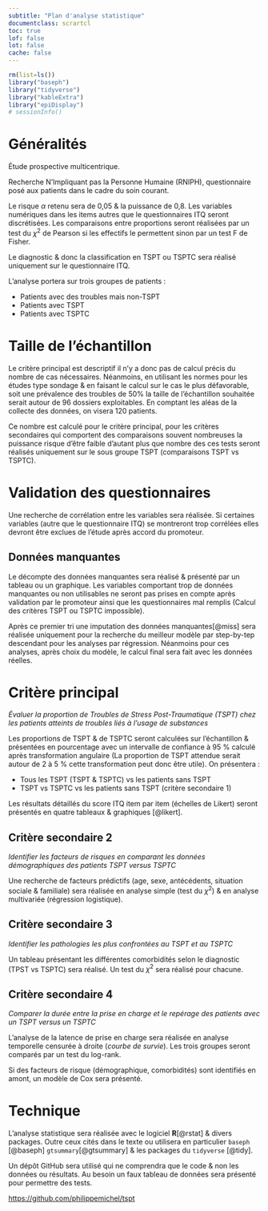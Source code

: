 ```yaml
---
subtitle: "Plan d'analyse statistique"
documentclass: scrartcl
toc: true
lof: false
lot: false
cache: false
---
```



```r
rm(list=ls())
library("baseph")
library("tidyverse")
library("kableExtra")
library("epiDisplay")
# sessionInfo()
```

# Généralités

Étude prospective multicentrique. 

Recherche N’Impliquant pas la Personne Humaine (RNIPH), questionnaire posé aux patients dans le cadre du soin courant. 

Le risque $\alpha$ retenu sera de 0,05 & la puissance de 0,8. Les variables numériques dans les items autres que le questionnaires ITQ seront discrétisées. Les comparaisons entre proportions seront réalisées par un test du $\chi^2$ de Pearson si les effectifs le permettent sinon par un test F de Fisher.

Le diagnostic & donc la classification en TSPT ou TSPTC sera réalisé uniquement sur le questionnaire ITQ.

L'analyse portera sur trois groupes de patients :

- Patients avec des troubles mais non-TSPT
- Patients avec TSPT    
- Patients avec TSPTC

# Taille de l'échantillon

Le critère principal est descriptif il n'y a donc pas de calcul précis du nombre de cas nécessaires. Néanmoins, en utilisant les normes pour les études type sondage & en faisant le calcul sur le cas le plus défavorable, soit une prévalence des troubles de  50% la taille de l'échantillon souhaitée serait autour de 96 dossiers exploitables. En comptant les aléas de la collecte des données, on visera 120 patients. 

Ce nombre est calculé pour le critère principal, pour les critères secondaires qui comportent des comparaisons souvent nombreuses la puissance risque d'être faible d'autant plus que nombre des ces tests seront réalisés uniquement sur le sous groupe TSPT (comparaisons TSPT vs TSPTC). 


# Validation des questionnaires

Une recherche de corrélation entre les variables sera réalisée. Si certaines variables (autre que le questionnaire ITQ) se montreront trop corrélées elles devront être exclues de l’étude après accord du promoteur.

## Données manquantes

Le décompte des données manquantes sera réalisé & présenté par un tableau ou un graphique. Les variables comportant trop de données manquantes ou non utilisables ne seront pas prises
en compte après validation par le promoteur ainsi que les questionnaires mal remplis (Calcul des critères TSPT ou TSPTC impossible). 

Après ce premier tri une imputation des données manquantes[@miss] sera réalisée uniquement pour la recherche du meilleur modèle par step-by-tep descendant pour les analyses par régression. Néanmoins pour ces analyses, après choix du modèle, le calcul final sera fait avec les données réelles.

# Critère principal

*Évaluer la proportion de Troubles de Stress Post-Traumatique (TSPT) chez les patients atteints de troubles liés à l’usage de substances*

Les proportions de TSPT & de TSPTC seront calculées sur l'échantillon & présentées en pourcentage avec un intervalle de confiance à 95 % calculé après transformation angulaire (La proportion de TSPT attendue serait autour de 2 à 5 % cette transformation peut donc être utile). On présentera : 

 - Tous les TSPT (TSPT & TSPTC) vs les patients sans TSPT
 - TSPT vs TSPTC vs les patients sans TSPT (critère secondaire 1)

Les résultats détaillés du score ITQ item par item (échelles de Likert) seront présentés en quatre tableaux & graphiques [@likert].

## Critère secondaire 2
*Identifier les facteurs de risques en comparant les données démographiques des patients TSPT versus TSPTC*

Une  recherche de facteurs prédictifs (age, sexe, antécédents, situation sociale & familiale\dots) sera réalisée en analyse simple (test du $\chi^2$) & en analyse multivariée (régression logistique).


## Critère secondaire 3

*Identifier les pathologies les plus confrontées au TSPT et au TSPTC *

Un tableau présentant les différentes comorbidités selon le diagnostic (TPST vs TSPTC) sera réalisé. Un test du $\chi^2$ sera réalisé pour chacune. 

## Critère secondaire 4
*Comparer la durée entre la prise en charge et le repérage  des patients avec un TSPT versus un TSPTC*

L'analyse de la latence de prise en charge sera réalisée en analyse temporelle censurée à droite (*courbe de survie*). Les trois groupes seront comparés par un test du log-rank.

Si des facteurs de risque (démographique, comorbidités\dots) sont identifiés en amont, un modèle de Cox sera présenté.

\appendix 

# Technique {.appendix}

L'analyse statistique sera réalisée avec le logiciel **R**[@rstat] & divers packages. Outre ceux cités dans le texte ou utilisera en particulier `baseph` [@baseph] `gtsummary`[@gtsummary] & les packages du `tidyverse` [@tidy].

Un dépôt GitHub sera utilisé qui ne comprendra que le code & non les données ou résultats. Au besoin un faux tableau de données sera présenté pour permettre des tests.

<https://github.com/philippemichel/tspt>
